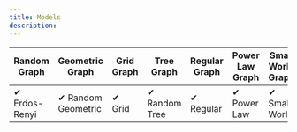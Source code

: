 ```yaml
---
title: Models
description:
---
```


| **Random Graph** | **Geometric Graph** | **Grid Graph** | **Tree Graph** | **Regular Graph** | **Power Law Graph** | **Small World Graph** | **Community Graph** |
|------------------|---------------------|-----------------|-----------------|---------------------|----------------------|------------------------|----------------------|
| ✔ Erdos-Renyi | ✔ Random Geometric | ✔ Grid | ✔ Random Tree | ✔ Regular | ✔ Power Law | ✔ Small World | ✔ LFR |
